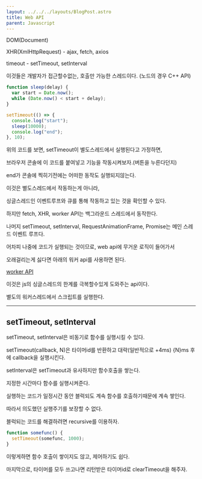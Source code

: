 ```yaml
---
layout: ../../../layouts/BlogPost.astro
title: Web API
parent: Javascript
---
```


DOM\(Document\)

XHR\(XmlHttpRequest\) - ajax, fetch, axios

timeout - setTimeout, setInterval

이것들은 개발자가 접근할수없는, 호출만 가능한 스레드이다. \(노드의 경우 C++ API\)

```javascript
function sleep(delay) {
  var start = Date.now();
  while (Date.now() < start + delay);
}

setTimeout(() => {
  console.log("start");
  sleep(10000);
  console.log("end");
}, 10);
```

위의 코드를 보면, setTimeout이 별도스레드에서 실행된다고 가정하면,

브라우저 콘솔에 이 코드를 붙여넣고 기능을 작동시켜보자.\(버튼을 누른다던지\)

end가 콘솔에 찍히기전에는 어떠한 동작도 실행되지않는다.

이것은 별도스레드에서 작동하는게 아니라,

싱글스레드인 이벤트루프와 큐를 통해 작동하고 있는 것을 확인할 수 있다.

하지만 fetch, XHR, worker API는 백그라운드 스레드에서 동작한다.

나머지 setTimeout, setInterval, RequestAnimationFrame, Promise는 메인 스레드 이벤트 루프다.

어차피 나중에 코드가 실행되는 것이므로, web api에 무거운 로직이 들어가서

오래걸리는게 싫다면 아래의 워커 api를 사용하면 된다.

[worker API](worker-api.md)

이것은 js의 싱글스레드의 한계를 극복할수있게 도와주는 api이다.

별도의 워커스레드에서 스크립트를 실행한다.

---

## setTimeout, setInterval

setTimeout, setInterval은 비동기로 함수를 실행시킬 수 있다.

setTimeout(callback, N)은 타이머id를 반환하고 대략(일반적으로 +4ms) {N}ms 후에 callback을 실행시킨다.

setInterval은 setTimeout과 유사하지만 함수호출을 쌓는다.

지정한 시간마다 함수를 실행시켜준다.

실행하는 코드가 일정시간 동안 블럭되도 계속 함수를 호출하기때문에 계속 쌓인다.

따라서 의도했던 실행주기를 보장할 수 없다.

블럭되는 코드를 해결하려면 recursive를 이용하자.

```js
function somefunc() {
  setTimeout(somefunc, 1000);
}
```

이렇게하면 함수 호출이 쌓이지도 않고, 제어하기도 쉽다.

마지막으로, 타이머를 모두 쓰고나면 리턴받은 타이머id로 clearTimeout을 해주자.
